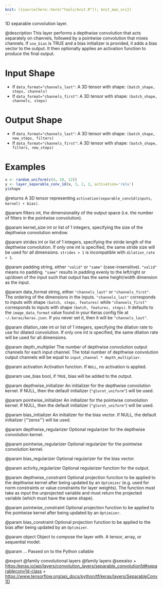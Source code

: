 ```yaml
---
knit: ({source(here::here("tools/knit.R")); knit_man_src})
---
```

1D separable convolution layer.

@description
This layer performs a depthwise convolution that acts separately on
channels, followed by a pointwise convolution that mixes channels.
If `use_bias` is TRUE and a bias initializer is provided,
it adds a bias vector to the output. It then optionally applies an
activation function to produce the final output.

# Input Shape
- If `data_format="channels_last"`:
    A 3D tensor with shape: `(batch_shape, steps, channels)`
- If `data_format="channels_first"`:
    A 3D tensor with shape: `(batch_shape, channels, steps)`

# Output Shape
- If `data_format="channels_last"`:
    A 3D tensor with shape: `(batch_shape, new_steps, filters)`
- If `data_format="channels_first"`:
    A 3D tensor with shape: `(batch_shape, filters, new_steps)`

# Examples
```r
x <- random_uniform(c(4, 10, 12))
y <- layer_separable_conv_1d(x, 3, 2, 2, activation='relu')
y$shape
```

@returns
A 3D tensor representing
`activation(separable_conv1d(inputs, kernel) + bias)`.

@param filters
int, the dimensionality of the output space (i.e. the number
of filters in the pointwise convolution).

@param kernel_size
int or list of 1 integers, specifying the size of the
depthwise convolution window.

@param strides
int or list of 1 integers, specifying the stride length
of the depthwise convolution. If only one int is specified, the same
stride size will be used for all dimensions. `strides > 1` is
incompatible with `dilation_rate > 1`.

@param padding
string, either `"valid"` or `"same"` (case-insensitive).
`"valid"` means no padding. `"same"` results in padding evenly to
the left/right or up/down of the input such that output has the same
height/width dimension as the input.

@param data_format
string, either `"channels_last"` or `"channels_first"`.
The ordering of the dimensions in the inputs. `"channels_last"`
corresponds to inputs with shape `(batch, steps, features)`
while `"channels_first"` corresponds to inputs with shape
`(batch, features, steps)`. It defaults to the `image_data_format`
value found in your Keras config file at `~/.keras/keras.json`.
If you never set it, then it will be `"channels_last"`.

@param dilation_rate
int or list of 1 integers, specifying the dilation
rate to use for dilated convolution. If only one int is specified,
the same dilation rate will be used for all dimensions.

@param depth_multiplier
The number of depthwise convolution output channels
for each input channel. The total number of depthwise convolution
output channels will be equal to `input_channel * depth_multiplier`.

@param activation
Activation function. If `NULL`, no activation is applied.

@param use_bias
bool, if `TRUE`, bias will be added to the output.

@param depthwise_initializer
An initializer for the depthwise convolution
kernel. If NULL, then the default initializer (`"glorot_uniform"`)
will be used.

@param pointwise_initializer
An initializer for the pointwise convolution
kernel. If NULL, then the default initializer (`"glorot_uniform"`)
will be used.

@param bias_initializer
An initializer for the bias vector. If NULL, the
default initializer ('"zeros"') will be used.

@param depthwise_regularizer
Optional regularizer for the depthwise
convolution kernel.

@param pointwise_regularizer
Optional regularizer for the pointwise
convolution kernel.

@param bias_regularizer
Optional regularizer for the bias vector.

@param activity_regularizer
Optional regularizer function for the output.

@param depthwise_constraint
Optional projection function to be applied to the
depthwise kernel after being updated by an `Optimizer` (e.g. used
for norm constraints or value constraints for layer weights). The
function must take as input the unprojected variable and must return
the projected variable (which must have the same shape).

@param pointwise_constraint
Optional projection function to be applied to the
pointwise kernel after being updated by an `Optimizer`.

@param bias_constraint
Optional projection function to be applied to the
bias after being updated by an `Optimizer`.

@param object
Object to compose the layer with. A tensor, array, or sequential model.

@param ...
Passed on to the Python callable

@export
@family convolutional layers
@family layers
@seealso
+ <https:/keras.io/api/layers/convolution_layers/separable_convolution1d#separableconv1d-class>
+ <https://www.tensorflow.org/api_docs/python/tf/keras/layers/SeparableConv1D>

